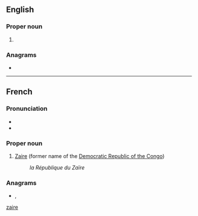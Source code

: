 {{also|zaire|Zaire|zaïre}}
==English==

===Proper noun===
{{en-proper noun}}

# {{alternative spelling of|Zaire|lang=en}}

===Anagrams===
* {{anagrams|en|a=aeirz|Azeri|arize}}

----

==French==

===Pronunciation===
* {{fr-IPA}}
* {{audio|Fr-Zaïre.ogg|Audio|lang=fr}}

===Proper noun===
{{fr-proper noun|m}}

# [[Zaire]] (former name of the [[Democratic Republic of the Congo]])
#: ''la République du Zaïre''

===Anagrams===
* {{l|fr|azéri}}, {{l|fr|Azéri}}

[[Category:fr:Countries|zaire]]